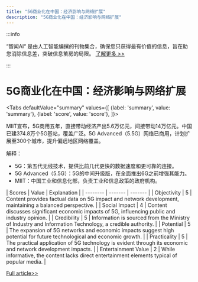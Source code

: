 ```yaml
---
title: "5G商业化在中国：经济影响与网络扩展"
description: "5G商业化在中国：经济影响与网络扩展"
---
```



:::info

“智闻AI“ 是由人工智能编撰的刊物集合，确保您只获得最有价值的信息，旨在助您消除信息差，突破信息茧房的局限。  [了解更多 >>](/)

:::

# 5G商业化在中国：经济影响与网络扩展


<Tabs
	defaultValue="summary"
	values={[
	{label: 'summary', value: 'summary'},
	{label: 'score', value: 'score'},
]}>
<TabItem value="summary">


MIIT宣布，5G商用五年，直接带动经济产出5.6万亿元，间接带动14万亿元。中国已建374.8万个5G基站，覆盖广泛。5G Advanced（5.5G）网络已商用，计划扩展至300个城市，提升偏远地区网络覆盖。

解释：
- 5G：第五代无线技术，提供比前几代更快的数据速度和更可靠的连接。
- 5G Advanced（5.5G）：5G的中间升级版，在全面推出6G之前增强其能力。
- MIIT：中国工业和信息化部，负责工业和信息政策的政府机构。
</TabItem>
<TabItem value="score">
	| Scores     | Value   | Explanation |
	| -------- | ------- | ------- |
	| Objectivity  | 5    | Content provides factual data on 5G impact and network development, maintaining a balanced perspective.    |
	| Social Impact | 4     | Content discusses significant economic impacts of 5G, influencing public and industry opinion.    |
	| Credibility    | 5    | Information is sourced from the Ministry of Industry and Information Technology, a credible authority.    |
	| Potential    | 5    | The expansion of 5G networks and economic impacts suggest high potential for future technological and economic growth.    |
	| Practicality    | 5    | The practical application of 5G technology is evident through its economic and network development impacts.    |
	| Entertainment Value    | 2    | While informative, the content lacks direct entertainment elements typical of popular media.    |
</TabItem>
</Tabs>

[Full article>>](https://readhub.cn/topic/8aH3NlHUNGI)
